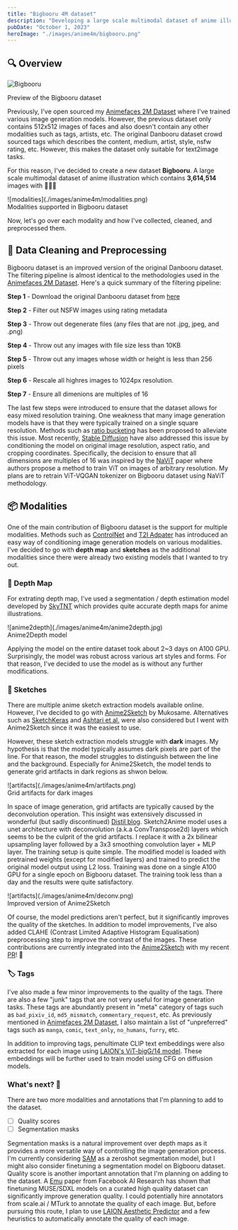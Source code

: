 ```yaml
---
title: "Bigbooru 4M dataset"
description: "Developing a large scale multimodal dataset of anime illustrations"
pubDate: "October 1, 2023"
heroImage: "./images/anime4m/bigbooru.png"
---
```


## 🔍 Overview

![Bigbooru](./images/anime4m/bigbooru.png)

<div className="center p-2 text-xl opacity-80">Preview of the Bigbooru dataset</div>

Previously, I've open sourced my [Animefaces 2M Dataset](/devlog/rambling/anime2m/) where I've trained various
image generation models. However, the previous dataset only contains 512x512 images of faces and also doesn't contain
any other modalities such as tags, artists, etc. The original Danbooru dataset crowd sourced tags which describes the content,
medium, artist, style, nsfw rating, etc. However, this makes the dataset only suitable for text2image tasks.

For this reason, I've decided to create a new dataset **Bigbooru**. A large scale multimodal dataset of anime illustration
which contains **3,614,514** images with 🥁🥁🥁

<div className="p-2">![modalities](./images/anime4m/modalities.png)</div>
<div className="center p-2 text-xl opacity-80">Modalities supported in Bigbooru dataset</div>

Now, let's go over each modality and how I've collected, cleaned, and preprocessed them.

## 🧹 Data Cleaning and Preprocessing

Bigbooru dataset is an improved version of the original Danbooru dataset. The filtering pipeline is almost identical to the methodologies used in the [Animefaces 2M Dataset](/devlog/rambling/anime2m/).
Here's a quick summary of the filtering pipeline:

**Step 1** - Download the original Danbooru dataset from [here](https://www.gwern.net/Danbooru2021)

**Step 2** - Filter out NSFW images using rating metadata

**Step 3** - Throw out degenerate files (any files that are not .jpg, jpeg, and .png)

**Step 4** - Throw out any images with file size less than 10KB

**Step 5** - Throw out any images whose width or height is less than 256 pixels

**Step 6** - Rescale all highres images to 1024px resolution.

**Step 7** - Ensure all dimenions are multiples of 16

The last few steps were introduced to ensure that the dataset allows for easy mixed resolution training.
One weakness that many image generation models have is that they were typically trained on a single square resolution. Methods such as [ratio bucketing](https://github.com/NovelAI/novelai-aspect-ratio-bucketing)
has been proposed to alleviate this issue. Most recently, [Stable Diffusion](https://stability.ai/stable-diffusion) have also addressed this issue by conditioning the model on original image resolution, aspect ratio, and cropping coordinates.
Specifically, the decision to ensure that all dimensions are multiples of 16 was inspired by the [NaViT](https://arxiv.org/pdf/2307.06304.pdf) paper where authors propose a method to train ViT on images of arbitrary resolution.
My plans are to retrain ViT-VQGAN tokenizer on Bigbooru dataset using NaViT methodology.

## 📦 Modalities

One of the main contribution of Bigbooru dataset is the support for multiple modalities. Methods such as [ControlNet](https://github.com/lllyasviel/ControlNet) and [T2I Adpater](https://github.com/TencentARC/T2I-Adapter) has introduced an easy way of conditioning image generation models on various modalities.
I've decided to go with **depth map** and **sketches** as the additional modalities since there were already two existing models that I wanted to try out.

### 📐 Depth Map

For extrating depth map, I've used a segmentation / depth estimation model developed by [SkyTNT](https://github.com/SkyTNT/anime-segmentation) which provides quite accurate depth maps for anime illustrations.

<div className="center p-2">
	<div className="w-2/3">![anime2depth](./images/anime4m/anime2depth.jpg)</div>
	<div className="p-2 text-xl opacity-80">Anime2Depth model</div>
</div>

Applying the model on the entire dataset took about 2~3 days on A100 GPU. Surprisingly, the model was robust across various art styles and forms.
For that reason, I've decided to use the model as is without any further modifications.

### 🎨 Sketches

There are multiple anime sketch extraction models available online. However, I've decided to go with [Anime2Sketch](https://github.com/Mukosame/Anime2Sketch) by Mukosame.
Alternatives such as [SketchKeras](https://github.com/lllyasviel/sketchKeras) and [Ashtari et al.](https://gwern.net/doc/ai/nn/gan/2022-ashtari.pdf) were also considered but I went with Anime2Sketch since it was the easiest to use.

However, these sketch extraction models struggle with **dark** images. My hypothesis is that the model typically assumes dark pixels are part of the line. For that reason, the model struggles to distinguish between the line and the background.
Especially for Anime2Sketch, the model tends to generate grid artifacts in dark regions as shwon below.

<div className="center p-2">
	<div className="w-3/4">![artifacts](./images/anime4m/artifacts.png)</div>
	<div className="p-2 text-xl opacity-80">Grid artifacts for dark images</div>
</div>

In space of image generation, grid artifacts are typically caused by the deconvolution operation. This insight was extensively discussed in wonderful (but sadly discontinued) [Distil blog](https://distill.pub/2016/deconv-checkerboard/).
Sketch2Anime model uses a unet architecture with deconvolution (a.k.a ConvTranspose2d) layers which seems to be the culprit of the grid artifacts. I replace it with a 2x bilinear upsampling layer followed by a 3x3 smoothing convolution layer + MLP layer.
The training setup is quite simple. The modified model is loaded with pretrained weights (except for modified layers) and trained to predict the original model output using L2 loss.
Training was done on a single A100 GPU for a single epoch on Bigbooru dataset. The training took less than a day and the results were quite satisfactory.

<div className="center p-2">
	<div className="w-3/4">![artifacts](./images/anime4m/deconv.png)</div>
	<div className="p-2 text-xl opacity-80">Improved version of Anime2Sketch</div>
</div>

Of course, the model predictions aren't perfect, but it significantly improves the quality of the sketches.
In addition to model improvements, I've also added CLAHE (Contrast Limited Adaptive Histogram Equalisation) preprocessing step to improve the contrast of the images.
These contributions are currently integrated into the [Anime2Sketch](https://github.com/Mukosame/Anime2Sketch) with my recent [PR](https://github.com/Mukosame/Anime2Sketch/issues/31)! 🎉

### 🏷️ Tags

I've also made a few minor improvements to the quality of the tags. There are also a few "junk" tags that are not very useful for image generation tasks.
These tags are abundantly present in "meta" category of tags such as `bad_pixiv_id`, `md5_mismatch`, `commentary_request`, etc.
As previously mentioned in [Animefaces 2M Dataset](/devlog/rambling/anime2m/), I also maintain a list of "unpreferred" tags such as `manga`, `comic`, `text_only`, `no_humans`, `furry`, etc.

In addition to improving tags, penultimate CLIP text embeddings were also extracted for each image using [LAION's ViT-bigG/14 model](https://huggingface.co/laion/CLIP-ViT-bigG-14-laion2B-39B-b160k).
These embeddings will be further used to train model using CFG on diffusion models.

### What's next? 🤔

There are two more modalities and annotations that I'm planning to add to the dataset.

- [ ] Quality scores
- [ ] Segmentation masks

Segmentation masks is a natural improvement over depth maps as it provides a more versatile way of controlling the image generation process.
I'm currently considering [SAM](https://segment-anything.com/) as a zeroshot segmentation model, but I might also consider finetuning a segmentation model on Bigbooru dataset.
Quality score is another important annotation that I'm planning on adding to the dataset. A [Emu](https://scontent-lga3-2.xx.fbcdn.net/v/t39.2365-6/10000000_210375442059452_321995130515097708_n.pdf?_nc_cat=105&ccb=1-7&_nc_sid=3c67a6&_nc_ohc=5acdOVeMx-cAX_TWZBc&_nc_ht=scontent-lga3-2.xx&oh=00_AfDEijF8M9zb-o_cnY8illdwt_gSMPVG5Hs6tmHC0R-hOg&oe=651C84CD) paper from Facebook AI Research
has shown that finetuning MUSE/SDXL models on a curated high quality dataset can significantly improve generation quality. I could potentially hire annotators from scale.ai / MTurk to annotate the quality of each image. But, before pursuing this route, I plan to use [LAION Aesthetic Predictor](https://github.com/christophschuhmann/improved-aesthetic-predictor) and a few heuristics to automatically annotate the quality of each image.
